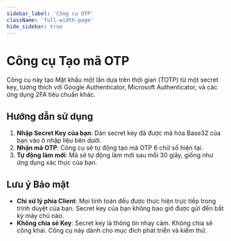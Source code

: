 ```yaml
---
sidebar_label: 'Công cụ OTP'
className: 'full-width-page'
hide_sidebar: true
---
```



# Công cụ Tạo mã OTP

Công cụ này tạo Mật khẩu một lần dựa trên thời gian (TOTP) từ một secret key, tương thích với Google Authenticator, Microsoft Authenticator, và các ứng dụng 2FA tiêu chuẩn khác.

## Hướng dẫn sử dụng

1.  **Nhập Secret Key của bạn**: Dán secret key đã được mã hóa Base32 của bạn vào ô nhập liệu bên dưới.
2.  **Nhận mã OTP**: Công cụ sẽ tự động tạo mã OTP 6 chữ số hiện tại.
3.  **Tự động làm mới**: Mã sẽ tự động làm mới sau mỗi 30 giây, giống như ứng dụng xác thực của bạn.

<OtpGenerator />

## Lưu ý Bảo mật

- **Chỉ xử lý phía Client**: Mọi tính toán đều được thực hiện trực tiếp trong trình duyệt của bạn. Secret key của bạn không bao giờ được gửi đến bất kỳ máy chủ nào.
- **Không chia sẻ Key**: Secret key là thông tin nhạy cảm. Không chia sẻ công khai. Công cụ này dành cho mục đích phát triển và kiểm thử.

